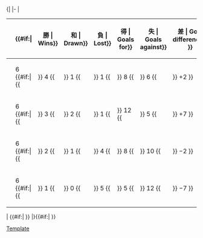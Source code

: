 <!--PLEASE READ BEFORE YOU UPDATE THE TABLE AFTER A FINAL SCORE:
1. Most importantly, make sure the score is FINAL! Don't update based on games that are still ongoing.
2. Update the record of BOTH TEAMS, not just the winner or the team you support.
3. Update EVERY COLUMN, not just Pts, in particular GF, GA, and GD (errors will be hard to detect).
4. Make sure the teams are in the correct new positions (in particular, make sure teams with the same number of points are ranked correctly based on the tiebreakers of the tournament).
If in any doubt, check with standings from official websites (such as FIFA.com) or reliable sources.
-->{|
|-
|<!-- GROUP STANDINGS TABLE-->
{| class="wikitable" style="text-align: center; font-size: 100%;"
|-
!width=165|{{tnavbar-header|球隊|2014年國際足協世界盃外圍賽 – 非洲區第二圈A組}}
!width=25|{{Tooltip| 賽 | Played}}
{{#if:{{{expanded|}}}|
!width=25{{!}}{{Tooltip| 勝 | Wins}}
!width=25{{!}}{{Tooltip| 和 | Drawn}}
!width=25{{!}}{{Tooltip| 負 | Lost}}
!width=25{{!}}{{Tooltip| 得 | Goals for}}
!width=25{{!}}{{Tooltip| 失 | Goals against}}
!width=25{{!}}{{Tooltip| 差 | Goal difference}}
}}
!width=25|{{Tooltip | 分 | Points}}
|- bgcolor=#ccffcc
|style="text-align:left;"|{{fb|ETH}}
|6 {{#if:{{{expanded|}}}|{{!!}} 4 {{!!}} 1 {{!!}} 1 {{!!}} 8 {{!!}} 6 {{!!}} +2 }}||'''13'''
|- 
|style="text-align:left;"|{{fb|RSA}}
|6 {{#if:{{{expanded|}}}|{{!!}} 3 {{!!}} 2 {{!!}} 1 {{!!}} 12 {{!!}} 5 {{!!}} +7 }}||'''11'''
|- 
|style="text-align:left;"|{{fb|BOT}}
|6 {{#if:{{{expanded|}}}|{{!!}} 2 {{!!}} 1 {{!!}} 4 {{!!}} 8 {{!!}} 10 {{!!}} −2 }}||'''7'''
|- 
|style="text-align:left;"|{{fb|CTA}}
|6 {{#if:{{{expanded|}}}|{{!!}} 1 {{!!}} 0 {{!!}} 5 {{!!}} 5 {{!!}} 12 {{!!}} −7 }}||'''3'''
|}
|<!-- FIXTURES TABLE -->
{{#if:{{{fixtures|}}}|
{{{!}} class="wikitable" style="text-align:center; font-size:100%;"
{{!}}-
!width=165{{!}}&nbsp;
!{{flagicon|BOT}}
!{{flagicon|CTA}}
!{{flagicon|ETH}}
!{{flagicon|RSA}}
{{!}}-
{{!}} style="text-align:right;"{{!}}{{fb-rt|BOT}}
{{!}} &ndash;
{{!}} title="Botswana v Central African Republic" {{!}}[[2014年世界盃外圍賽非洲區第二輪#Botswana v Central African Republic|3–2]]
{{!}} title="Botswana v Ethiopia" {{!}}[[2014年世界盃外圍賽非洲區第二輪#Botswana v Ethiopia|1–2]]
{{!}} title="Botswana v South Africa" {{!}}[[2014年世界盃外圍賽非洲區第二輪#Botswana v South Africa|1–1]]
{{!}}-
{{!}} style="text-align:right;"{{!}}{{fb-rt|CTA}}
{{!}} title="Central African Republic v Botswana" {{!}}[[2014年世界盃外圍賽非洲區第二輪#Central African Republic v Botswana|2–0]]
{{!}} &ndash;
{{!}} title="Central African Republic v Ethiopia" {{!}}[[2014年世界盃外圍賽非洲區第二輪#Central African Republic v Ethiopia|1–2]]
{{!}} title="Central African Republic v South Africa" {{!}}[[2014年世界盃外圍賽非洲區第二輪#Central African Republic v South Africa|0–3]]
{{!}}-
{{!}} style="text-align:right;"{{!}}{{fb-rt|ETH}}
{{!}} title="Ethiopia v Botswana" {{!}}[[2014年世界盃外圍賽非洲區第二輪#Ethiopia v Botswana|1–0]]
{{!}} title="Ethiopia v Central African Republic" {{!}}[[2014年世界盃外圍賽非洲區第二輪#Ethiopia v Central African Republic|2–0]]
{{!}} &ndash;
{{!}} title="Ethiopia v South Africa" {{!}}[[2014年世界盃外圍賽非洲區第二輪#Ethiopia v South Africa|2–1]]
{{!}}-
{{!}} style="text-align:right;"{{!}}{{fb-rt|RSA}}
{{!}} title="South Africa v Botswana" {{!}}[[2014年世界盃外圍賽非洲區第二輪#South Africa v Botswana|4–1]]
{{!}} title="South Africa v Central African Republic" {{!}}[[2014年世界盃外圍賽非洲區第二輪#South Africa v Central African Republic|2–0]]
{{!}} title="South Africa v Ethiopia" {{!}}[[2014年世界盃外圍賽非洲區第二輪#South Africa v Ethiopia|1–1]]
{{!}} &ndash;
{{!}}}
}}
|}{{#if:{{{tiebreakers|}}}|
}}<noinclude>
[[Category:2014年世界盃外圍賽|Template]]
</noinclude>